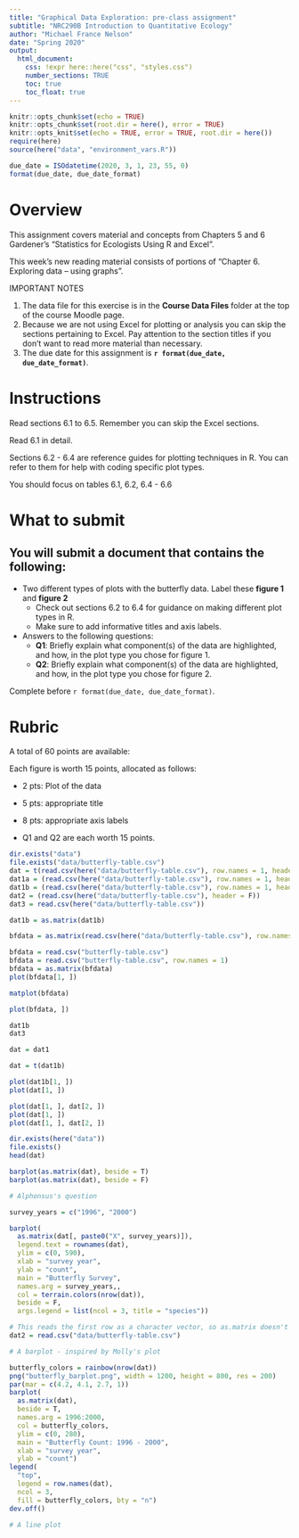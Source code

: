 ```yaml
---
title: "Graphical Data Exploration: pre-class assignment"
subtitle: "NRC290B Introduction to Quantitative Ecology"
author: "Michael France Nelson"
date: "Spring 2020"
output: 
  html_document:
    css: !expr here::here("css", "styles.css")
    number_sections: TRUE
    toc: true
    toc_float: true
---
```


```r
knitr::opts_chunk$set(echo = TRUE)
knitr::opts_chunk$set(root.dir = here(), error = TRUE)
knitr::opts_knit$set(echo = TRUE, error = TRUE, root.dir = here())
require(here)
source(here("data", "environment_vars.R"))

due_date = ISOdatetime(2020, 3, 1, 23, 55, 0)
format(due_date, due_date_format)


```




# Overview

This assignment covers material and concepts from Chapters 5 and 6 Gardener's "Statistics for Ecologists Using R and Excel".

This week’s new reading material consists of portions of “Chapter 6. Exploring data – using graphs”.

<div class="red">

IMPORTANT NOTES

<ol>
<li> The data file for this exercise is in the **Course Data Files** folder at the top of the course Moodle page. </li>
<li> Because we are not using Excel for plotting or analysis you can skip the sections pertaining to Excel.  Pay attention to the section titles if you don't want to read more material than necessary.</li>
<li> The due date for this assignment is **`r format(due_date, due_date_format)`**. </li>
</ol> 

</div>



# Instructions

Read sections 6.1 to 6.5.  Remember you can skip the Excel sections.

Read 6.1 in detail. 

Sections 6.2 - 6.4 are reference guides for plotting techniques in R.  You can refer to them for help with coding specific plot types.

You should focus on tables 6.1, 6.2, 6.4 - 6.6




# What to submit

## You will submit a document that contains the following:
* Two different types of plots with the butterfly data.  Label these **figure 1** and **figure 2**
    - Check out sections 6.2 to 6.4 for guidance on making different plot types in R.
    - Make sure to add informative titles and axis labels.
* Answers to the following questions:
    - **Q1**:  Briefly explain what component(s) of the data are highlighted, and how, in the plot type you chose for figure 1.
    - **Q2**:  Briefly explain what component(s) of the data are highlighted, and how, in the plot type you chose for figure 2.

Complete before `r format(due_date, due_date_format)`.



# Rubric

A total of 60 points are available:

Each figure is worth 15 points, allocated as follows:

* 2 pts: Plot of the data
* 5 pts: appropriate title
* 8 pts: appropriate axis labels

* Q1 and Q2 are each worth 15 points.




```r

dir.exists("data")
file.exists("data/butterfly-table.csv")
dat = t(read.csv(here("data/butterfly-table.csv"), row.names = 1, header = F))
dat1a = (read.csv(here("data/butterfly-table.csv"), row.names = 1, header = F))
dat1b = (read.csv(here("data/butterfly-table.csv"), row.names = 1, header = T))
dat2 = (read.csv(here("data/butterfly-table.csv"), header = F))
dat3 = read.csv(here("data/butterfly-table.csv"))

dat1b = as.matrix(dat1b)

bfdata = as.matrix(read.csv(here("data/butterfly-table.csv"), row.names = 1))

bfdata = read.csv("butterfly-table.csv")
bfdata = read.csv("butterfly-table.csv", row.names = 1)
bfdata = as.matrix(bfdata)
plot(bfdata[1, ])

matplot(bfdata)

plot(bfdata, ])

dat1b
dat3

dat = dat1

dat = t(dat1b)

plot(dat1b[1, ])
plot(dat[1, ])

plot(dat[1, ], dat[2, ])
plot(dat[1, ])
plot(dat[1, ], dat[2, ])

dir.exists(here("data"))
file.exists()
head(dat)

barplot(as.matrix(dat), beside = T)
barplot(as.matrix(dat), beside = F)

# Alphonsus's question

survey_years = c("1996", "2000")

barplot(
  as.matrix(dat[, paste0("X", survey_years)]),
  legend.text = rownames(dat),
  ylim = c(0, 590),
  xlab = "survey year",
  ylab = "count",
  main = "Butterfly Survey",
  names.arg = survey_years,,
  col = terrain.colors(nrow(dat)),
  beside = F, 
  args.legend = list(ncol = 3, title = "species"))

# This reads the first row as a character vector, so as.matrix doesn't work as expected.
dat2 = read.csv("data/butterfly-table.csv")

````


```r
# A barplot - inspired by Molly's plot

butterfly_colors = rainbow(nrow(dat))
png("butterfly_barplot.png", width = 1200, height = 800, res = 200)
par(mar = c(4.2, 4.1, 2.7, 1))
barplot(
  as.matrix(dat),
  beside = T, 
  names.arg = 1996:2000, 
  col = butterfly_colors,
  ylim = c(0, 280),
  main = "Butterfly Count: 1996 - 2000",
  xlab = "survey year",
  ylab = "count")
legend(
  "top", 
  legend = row.names(dat), 
  ncol = 3, 
  fill = butterfly_colors, bty = "n")
dev.off()

# A line plot 






```

